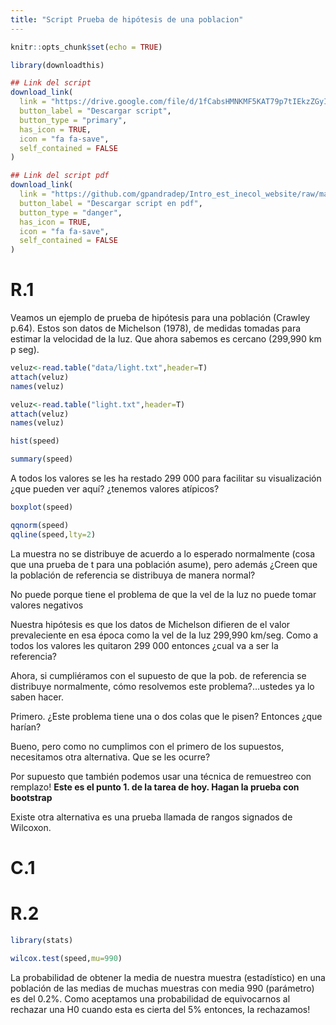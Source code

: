 ```yaml
---
title: "Script Prueba de hipótesis de una poblacion"
---
```


```r
knitr::opts_chunk$set(echo = TRUE)
```


```r
library(downloadthis)

## Link del script
download_link(
  link = "https://drive.google.com/file/d/1fCabsHMNKMF5KAT79p7tIEkzZGyI4s9E/view",
  button_label = "Descargar script",
  button_type = "primary",
  has_icon = TRUE,
  icon = "fa fa-save",
  self_contained = FALSE
)

```

```r
## Link del script pdf
download_link(
  link = "https://github.com/gpandradep/Intro_est_inecol_website/raw/main/scripts/Phipot1.pdf",
  button_label = "Descargar script en pdf",
  button_type = "danger",
  has_icon = TRUE,
  icon = "fa fa-save",
  self_contained = FALSE
)
```


# R.1 

Veamos un ejemplo de prueba de hipótesis para una población (Crawley p.64). Estos son datos de Michelson (1978), de medidas tomadas para estimar la velocidad de la luz. Que ahora sabemos es cercano (299,990 km p seg).

```r
veluz<-read.table("data/light.txt",header=T)
attach(veluz)
names(veluz)
```

```r
veluz<-read.table("light.txt",header=T)
attach(veluz)
names(veluz)
```

```r
hist(speed)
```

```r
summary(speed)
```

A todos los valores se les ha restado 299 000 para facilitar su visualización ¿que pueden ver aquí? ¿tenemos valores atípicos?

```r
boxplot(speed)
```

```r
qqnorm(speed)
qqline(speed,lty=2)
```

La muestra no se distribuye de acuerdo a lo esperado normalmente (cosa que una prueba de t para una población asume), pero además ¿Creen que la población de referencia se distribuya de manera normal?

No puede porque tiene el problema de que la vel de la luz no puede tomar valores negativos

Nuestra hipótesis es que los datos de Michelson difieren de el valor prevaleciente en esa época como la vel de la luz 299,990 km/seg. Como a todos los valores les quitaron 299 000 entonces ¿cual va a ser la referencia?

Ahora, si cumpliéramos con el supuesto de que la pob. de referencia se distribuye normalmente, cómo resolvemos este problema?...ustedes ya lo saben hacer.

Primero. ¿Este problema tiene una o dos colas que le pisen?
Entonces ¿que harían?

Bueno, pero como no cumplimos con el primero de los supuestos, necesitamos otra alternativa. Que se les ocurre?


Por supuesto que también podemos usar una técnica de remuestreo con remplazo! **Este es el punto 1. de la tarea de hoy. Hagan la prueba con bootstrap**

Existe otra alternativa es una prueba llamada de rangos signados de Wilcoxon.

# C.1


# R.2 

```r
library(stats)

wilcox.test(speed,mu=990)
```

La probabilidad de obtener la media de nuestra muestra (estadístico) en una población de las medias de muchas muestras con media 990 (parámetro) es del 0.2%. Como aceptamos una probabilidad de equivocarnos al rechazar una H0 cuando esta es cierta del 5% entonces, la rechazamos!
